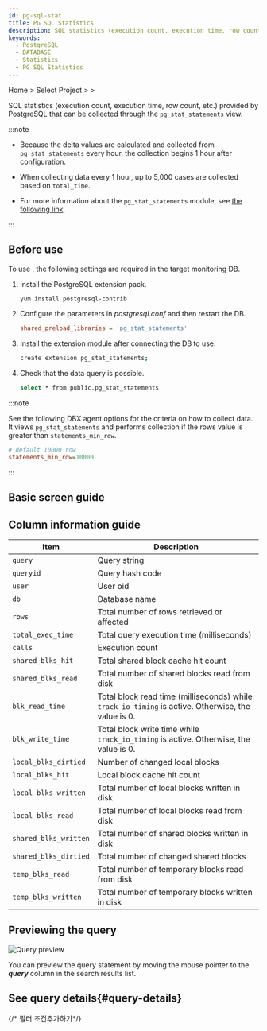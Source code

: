 ```yaml
---
id: pg-sql-stat
title: PG SQL Statistics
description: SQL statistics (execution count, execution time, row count, etc.) provided by PostgreSQL are collected through the pg_stat_statements view.
keywords:
  - PostgreSQL
  - DATABASE
  - Statistics
  - PG SQL Statistics
---
```


Home &gt; Select Project &gt; <Cmdname sid="side_reportStat" className="uitext" /> &gt; <Cmdname sid="side_pgStat" className="uitext" />

SQL statistics (execution count, execution time, row count, etc.) provided by PostgreSQL that can be collected through the `pg_stat_statements` view.

:::note

- Because the delta values are calculated and collected from `pg_stat_statements` every hour, the collection begins 1 hour after configuration.

- When collecting data every 1 hour, up to 5,000 cases are collected based on `total_time`.

- For more information about the `pg_stat_statements` module, see [the following link](https://www.postgresql.org/docs/current/pgstatstatements.html).

:::

## Before use

To use <Cmdname sid="side_pgStat" className="uitext" />, the following settings are required in the target monitoring DB.

1. Install the PostgreSQL extension pack.

   ```bash
   yum install postgresql-contrib
   ```

2. Configure the parameters in _postgresql.conf_ and then restart the DB.

   ```ini title='postgresql.conf'
   shared_preload_libraries = 'pg_stat_statements'
   ```

3. Install the extension module after connecting the DB to use.

   ```bash
   create extension pg_stat_statements;
   ```

4. Check that the data query is possible.

   ```bash
   select * from public.pg_stat_statements
   ```

:::note

See the following DBX agent options for the criteria on how to collect data. It views `pg_stat_statements` and performs collection if the rows value is greater than `statements_min_row`.

```ini title="whatap.conf"
# default 10000 row
statements_min_row=10000
```

:::

## Basic screen guide

<ImgLang img='db-pg-sql-stat.png' desc='PG SQL Statistics' />


<Dbproductsqlstatbasicusage />

## Column information guide

| Item                  | Description                                                                                        |
| --------------------- | -------------------------------------------------------------------------------------------------- |
| `query`               | Query string                                                                                       |
| `queryid`             | Query hash code                                                                                    |
| `user`                | User oid                                                                                           |
| `db`                  | Database name                                                                                      |
| `rows`                | Total number of rows retrieved or affected                                                         |
| `total_exec_time`     | Total query execution time (milliseconds)                                                          |
| `calls`               | Execution count                                                                                    |
| `shared_blks_hit`     | Total shared block cache hit count                                                                 |
| `shared_blks_read`    | Total number of shared blocks read from disk                                                       |
| `blk_read_time`       | Total block read time (milliseconds) while `track_io_timing` is active. Otherwise, the value is 0. |
| `blk_write_time`      | Total block write time while `track_io_timing` is active. Otherwise, the value is 0.               |
| `local_blks_dirtied`  | Number of changed local blocks                                                                     |
| `local_blks_hit`      | Local block cache hit count                                                                        |
| `local_blks_written`  | Total number of local blocks written in disk                                                       |
| `local_blks_read`     | Total number of local blocks read from disk                                                        |
| `shared_blks_written` | Total number of shared blocks written in disk                                                      |
| `shared_blks_dirtied` | Total number of changed shared blocks                                                              |
| `temp_blks_read`      | Total number of temporary blocks read from disk                                                    |
| `temp_blks_written`   | Total number of temporary blocks written in disk                                                   |

## Previewing the query

![Query preview](/img/db-sql-preview.png)

You can preview the query statement by moving the mouse pointer to the **_query_** column in the search results list.

## See query details{#query-details}

<ImgLang img='db-sql-details-postgresql.png' desc='SQL details' />


<Dbproductsqlstatquerydetails />

{/* 필터 조건추가하기*/}

<Dbsqlfilter level={2} />


<Dbv2dataeditcolumn level={2} />
